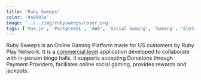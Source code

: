 ```yaml
---
title: 'Ruby Sweeps'
color: '#a0001a'
image: '../../img/rubysweeps/cover.png'
tags: ['Vue.js', 'PostgreSQL', 'AWS', 'Social Gaming', 'Gaming', 'Slots']
---
```

Ruby Sweeps is an Online Gaming Platform made for US customers by Ruby Play Network.
It is a <u>commercial level</u> application developed to collaborate with in-person bingo halls.
It supports accepting Donations through Payment Providers, faciliates online social gaming, provides rewards and jackpots.
